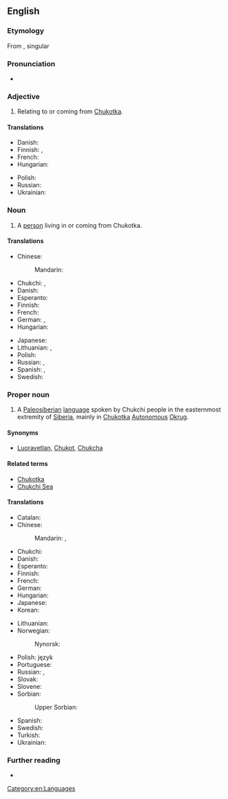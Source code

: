 {{also|chukchi}}
==English==
{{wikipedia}}

===Etymology===
From {{der|en|ru|чу́кчи}}, singular {{m|ru|чу́кча}}

===Pronunciation===
* {{IPA|en|/ˈtʃuktʃiː/}}

===Adjective===
{{en-adj|-}}

# Relating to or coming from [[Chukotka]].

====Translations====
{{trans-top|relating to Chukotka}}
* Danish: {{t|da|tjuktisk}}
* Finnish: {{t+|fi|tšuktši|alt=tšuktši-}}, {{t+|fi|tšuktši|alt=tšuktšien}}
* French: {{t+|fr|tchouktche}}
* Hungarian: {{t+|hu|csukcs}}
{{trans-mid}}
* Polish: {{t+|pl|czukocki|m}}
* Russian: {{t+|ru|чуко́тский}}
* Ukrainian: {{t|uk|чукотський}}
{{trans-bottom}}

===Noun===
{{en-noun|s|Chukchi}}

# {{lb|en|countable}} A [[person]] living in or coming from Chukotka.

====Translations====
{{trans-top|person}}
* Chinese:
*: Mandarin: {{t|cmn|楚科奇人|tr=Chukēqí rén|sc=Hani}}
* Chukchi: {{t|ckt|ԓыгъоравэтԓьан|tr=ḷygʺoravėtḷʹan}}, {{t|ckt|чувчеӈ|tr=čuvčeṇ}}
* Danish: {{t|da|tjuktisk}}
* Esperanto: {{t|eo|ĉukĉano}}
* Finnish: {{t+|fi|tšuktši}}
* French: {{t+|fr|Tchouktche|m|f}}
* German: {{t+|de|Tschuktsche|m}}, {{t+|de|Tschuktschin|f}}
* Hungarian: {{t+|hu|csukcs}}
{{trans-mid}}
* Japanese: {{t|ja|チュクチ人|tr=Chukuchi-jin}}
* Lithuanian: {{t|lt|čiukčis|m}}, {{t|lt|čiukčė|f}}
* Polish: {{t|pl|Czukcza|m}}
* Russian: {{t+|ru|чу́кча|m|f}}, {{t+|ru|чу́кчи|p}}
* Spanish: {{t|es|chucoto|m}}, {{t|es|chucota|f}}
* Swedish: {{t+|sv|tjuktjer|c}}
{{trans-bottom}}

===Proper noun===
{{en-proper noun}}

# {{lb|en|uncountable}} A [[Paleosiberian]] [[language]] spoken by Chukchi people in the easternmost extremity of [[Siberia]], mainly in [[Chukotka]] [[autonomous|Autonomous]] [[okrug|Okrug]].

====Synonyms====
* [[Luoravetlan]], [[Chukot]], [[Chukcha]]

====Related terms====
* [[Chukotka]]
* [[Chukchi Sea]]

====Translations====
{{trans-top|language}}
* Catalan: {{t|ca|txuktxi}}
* Chinese:
*: Mandarin: {{t|cmn|楚科奇語|sc=Hani}}, {{t|cmn|楚科奇语|tr=Chukēqí yǔ|sc=Hani}}
* Chukchi: {{t|ckt|ԓыгъоравэтԓьэн йиԓыйиԓ|tr=ḷygʺoravėtḷʹėn jiḷyjiḷ}}
* Danish: {{t|da|tjuktisk}}
* Esperanto: {{t|eo|ĉukĉa}}
* Finnish: {{t+|fi|tšuktši}}
* French: {{t+|fr|tchouktche|m}}
* German: {{t+|de|Tschuktschisch|n}}
* Hungarian: {{t+|hu|csukcs}}
* Japanese: {{t|ja|チュクチ語|tr=Chukuchi-go}}
* Korean: {{t|ko|축치어|tr=Chukchi-eo}}
{{trans-mid}}
* Lithuanian: {{t+|lt|čiukčių kalba}}
* Norwegian:
*: Nynorsk: {{t|nn|tsjuktsjisk}}
* Polish: język {{t+|pl|czukocki|m}}
* Portuguese: {{t|pt|chukchi|m}}
* Russian: {{t+|ru|чуко́тский язы́к|m}}, {{t+|ru|чуко́тский|m}}
* Slovak: {{t|sk|čukotčina}}
* Slovene: {{t|sl|čukotščina}}
* Sorbian:
*: Upper Sorbian: {{t|hsb|čukčišćina}}
* Spanish: {{t|es|chucoto|m}}
* Swedish: {{t+|sv|tjuktjiska}}
* Turkish: {{t|tr|çukçice}}
* Ukrainian: {{t|uk|чукотський}}
{{trans-bottom}}

===Further reading===
* {{ethnologue|code=ckt}}

[[Category:en:Languages]]